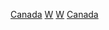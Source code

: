 {{Commons category|Weather events in Canada}}
[[Category:北美洲天气事件|Canada]]
[[Category:加拿大自然灾害|W]]
[[Category:加拿大气候|W]]
[[Category:各國天氣事件|Canada]]